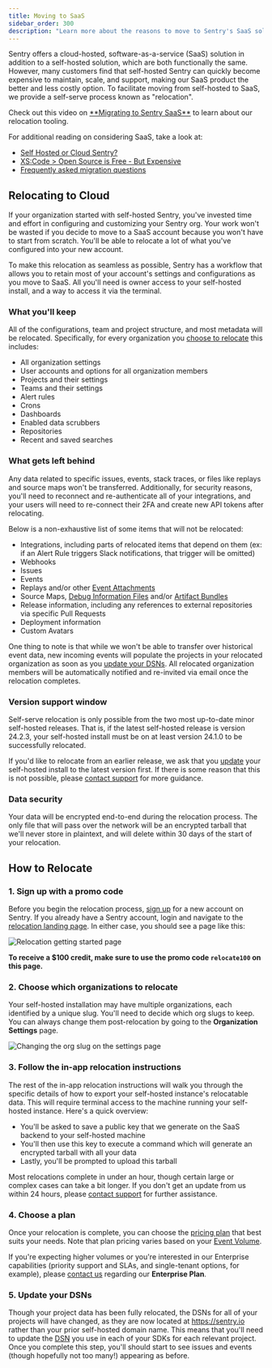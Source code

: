 ```yaml
---
title: Moving to SaaS
sidebar_order: 300
description: "Learn more about the reasons to move to Sentry's SaaS solution, which for many customers is less expensive to maintain, and easier to scale and support."
---
```


Sentry offers a cloud-hosted, software-as-a-service (SaaS) solution in addition to a self-hosted solution, which are both functionally the same. However, many customers find that self-hosted Sentry can quickly become expensive to maintain, scale, and support, making our SaaS product the better and less costly option. To facilitate moving from self-hosted to SaaS, we provide a self-serve process known as "relocation".

<Alert>
Check out this video on <a href="https://sentry.io/resources/migrate-to-sentry-saas-workshop/" className="plausible-event-name=migrating+to+saas+video">**Migrating to Sentry SaaS**</a> to learn about our relocation tooling.
</Alert>

For additional reading on considering SaaS, take a look at:

- [Self Hosted or Cloud Sentry?](https://sentry.io/_/resources/about-sentry/self-hosted-vs-cloud/)
- [XS:Code > Open Source is Free - But Expensive](https://dev.to/helad11/open-source-is-free-but-expensive-3h8a)
- [Frequently asked migration questions](https://sentry.io/from/self-hosted/)

## Relocating to Cloud

If your organization started with self-hosted Sentry, you've invested time and effort in configuring and customizing your Sentry org. Your work won't be wasted if you decide to move to a SaaS account because you won't have to start from scratch. You'll be able to relocate a lot of what you've configured into your new account.

To make this relocation as seamless as possible, Sentry has a workflow that allows you to retain most of your account's settings and configurations as you move to SaaS. All you'll need is owner access to your self-hosted install, and a way to access it via the terminal.

### What you'll keep

All of the configurations, team and project structure, and most metadata will be relocated. Specifically, for every organization you [choose to relocate](#2-choose-which-organizations-to-relocate) this includes:

- All organization settings
- User accounts and options for all organization members
- Projects and their settings
- Teams and their settings
- Alert rules
- Crons
- Dashboards
- Enabled data scrubbers
- Repositories
- Recent and saved searches

### What gets left behind

Any data related to specific issues, events, stack traces, or files like replays and source maps won't be transferred. Additionally, for security reasons, you'll need to reconnect and re-authenticate all of your integrations, and your users will need to re-connect their 2FA and create new API tokens after relocating.

Below is a non-exhaustive list of some items that will not be relocated:

- Integrations, including parts of relocated items that depend on them (ex: if an Alert Rule triggers Slack notifications, that trigger will be omitted)
- Webhooks
- Issues
- Events
- Replays and/or other [Event Attachments](/platforms/javascript/enriching-events/attachments/)
- Source Maps, [Debug Information Files](/product/cli/dif/) and/or [Artifact Bundles](/platforms/javascript/sourcemaps/troubleshooting_js/artifact-bundles/)
- Release information, including any references to external repositories via specific Pull Requests
- Deployment information
- Custom Avatars

One thing to note is that while we won't be able to transfer over historical event data, new incoming events will populate the projects in your relocated organization as soon as you [update your DSNs](#5-update-your-dsns). All relocated organization members will be automatically notified and re-invited via email once the relocation completes.

### Version support window

Self-serve relocation is only possible from the two most up-to-date minor self-hosted releases. That is, if the latest self-hosted release is version 24.2.3, your self-hosted install must be on at least version 24.1.0 to be successfully relocated.

If you'd like to relocate from an earlier release, we ask that you [update](https://develop.sentry.dev/self-hosted/releases/) your self-hosted install to the latest version first. If there is some reason that this is not possible, please [contact support](https://sentry.io/contact/enterprise/) for more guidance.

### Data security

Your data will be encrypted end-to-end during the relocation process. The only file that will pass over the network will be an encrypted tarball that we'll never store in plaintext, and will delete within 30 days of the start of your relocation.

## How to Relocate

### 1. Sign up with a promo code

Before you begin the relocation process, [sign up](https://sentry.io/signup/relocate/) for a new account on Sentry. If you already have a Sentry account, login and navigate to the [relocation landing page](https://sentry.io/relocation/). In either case, you should see a page like this:

![Relocation getting started page](./img/relocation-landing-page.png)

**To receive a $100 credit, make sure to use the promo code `relocate100` on this page.**

### 2. Choose which organizations to relocate

Your self-hosted installation may have multiple organizations, each identified by a unique slug. You'll need to decide which org slugs to keep. You can always change them post-relocation by going to the **Organization Settings** page.

![Changing the org slug on the settings page](./img/org-slug.png)

### 3. Follow the in-app relocation instructions

The rest of the in-app relocation instructions will walk you through the specific details of how to export your self-hosted instance's relocatable data. This will require terminal access to the machine running your self-hosted instance. Here's a quick overview:

- You'll be asked to save a public key that we generate on the SaaS backend to your self-hosted machine
- You'll then use this key to execute a command which will generate an encrypted tarball with all your data
- Lastly, you'll be prompted to upload this tarball

Most relocations complete in under an hour, though certain large or complex cases can take a bit longer. If you don't get an update from us within 24 hours, please [contact support](https://sentry.io/contact/enterprise/) for further assistance.

### 4. Choose a plan

Once your relocation is complete, you can choose the [pricing plan](https://sentry.io/pricing/) that best suits your needs. Note that plan pricing varies based on your [Event Volume](/product/accounts/quotas/).

If you're expecting higher volumes or you're interested in our Enterprise capabilities (priority support and SLAs, and single-tenant options, for example), please [contact us](https://sentry.io/contact/enterprise/) regarding our **Enterprise Plan**.

### 5. Update your DSNs

Though your project data has been fully relocated, the DSNs for all of your projects will have changed, as they are now located at https://sentry.io rather than your prior self-hosted domain name. This means that you'll need to update the [DSN](/product/sentry-basics/dsn-explainer/) you use in each of your SDKs for each relevant project. Once you complete this step, you'll should start to see issues and events (though hopefully not too many!) appearing as before.
